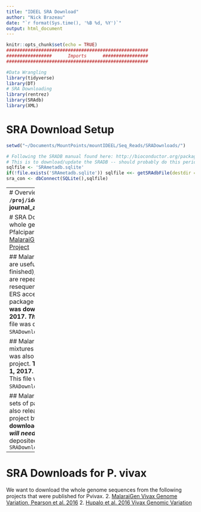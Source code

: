 ```yaml
---
title: "IDEEL SRA Download"
author: "Nick Brazeau"
date: "`r format(Sys.time(), '%B %d, %Y')`"
output: html_document
---
```

  
```r
knitr::opts_chunk$set(echo = TRUE)
#####################################################
#################      Imports      #################
#####################################################

#Data Wrangling
library(tidyverse)
library(DT)
# SRA Downloading
library(rentrez)
library(SRAdb)
library(XML)
```

# SRA Download Setup 


```r
setwd("~/Documents/MountPoints/mountIDEEL/Seq_Reads/SRADownloads/")

# Following the SRADB manual found here: http://bioconductor.org/packages/release/bioc/vignettes/SRAdb/inst/doc/SRAdb.pdf
# This is to download/update the SRADB -- should probably do this periodically
sqlfile <- 'SRAmetadb.sqlite'
if(!file.exists('SRAmetadb.sqlite')) sqlfile <<- getSRAdbFile(destdir = "~/Documents/MountPoints/mountIDEEL/Seq_Reads/SRADownloads/")
sra_con <- dbConnect(SQLite(),sqlfile)

```


----------
# Overview
**Downloads will be hosted under `/proj/ideel/Seq_Reads/SRADownloads` and named journal_author_year**. 

# SRA Downloads for P. falciparum 
We want to download the whole genome sequences from the following projects for Pfalciparum. 
  1. [MalaraiGen Pf3K](https://www.malariagen.net/apps/pf3k/release_3/index.html)
  2. [MalaraiGen Pf3K Mixtures](ftp://ngs.sanger.ac.uk/production/pf3k/release_5/pf3k_release_5_mixtures_metadata.txt)
  2. [MalaraiGen Pf Genetic Crosses](https://www.malariagen.net/apps/pf-crosses/1.0/#samples)
  2. [MalaraiGen Pf Community Project](https://www.malariagen.net/projects/p-falciparum-community-project)

## MalariaGen Pf3K
This project has three data components that are useful for us as part of the Data 5 Release: samples (not yet finished), mixtures, and genetic crosses. For the samples, there are repeated samples names that looks like they were resequenced (i.e. PT0038-C and PT0038-Cx) but have the same ERS accession number. Will need to combine these using the R package `SRAdb`. **Below, I am going to read in their data file. This was downloaded from [Pf3K data browser](https://www.malariagen.net/apps/pf3k/release_3/index.html) on September 1, 2017. _This will  need to be updated with new data releases_**. This file was deposited in the IDEEL Github `SRADownload/AccessionSRA_Datatables/Pf3K_datarelease5`.




## MalariaGen Pf3K Mixtures
For the mixtures, there are 27 mixtures of 3D7, HB3, and DD2 at varying concentrations. This was also release with the Data 5 release as part of the Pf3K project. **This was downloaded from [Pf3K FTP site](ftp://ngs.sanger.ac.uk/production/pf3k/release_5/pf3k_release_5_mixtures_metadata.txt) on September 1, 2017. _This will  need to be updated with new data releases_**. This file was deposited in the IDEEL Github `SRADownload/AccessionSRA_Datatables/MalariaGen_Mixtures`.

## MalariaGen Pf3K Genetic Crosses
For the mixtures, there are 3 sets of parents (i.e. 6 parent strains) and 93 Progeny. This was also release with the Data 5 release but was originally its own project by Alistar Miles of the Sanger Institute. **This was downloaded from [Pf3K FTP site](ftp://ngs.sanger.ac.uk/production/pf3k/release_5/pf3k_release_5_mixtures_metadata.txt) on September 1, 2017. _This will  need to be updated with new data releases_**.  This file was deposited in the IDEEL Github `SRADownload/AccessionSRA_Datatables/MalariaGen_GeneticCrosses`


----------

# SRA Downloads for P. vivax 
We want to download the whole genome sequences from the following projects that were published for Pvivax. 
  2. [MalaraiGen Vivax Genome Variation, Pearson et al. 2016](https://www.malariagen.net/apps/pvgv/index.html)
  2. [Hupalo et al. 2016 Vivax Genomic Variation](http://www.nature.com/ng/journal/v48/n8/abs/ng.3588.html?foxtrotcallback=true)



